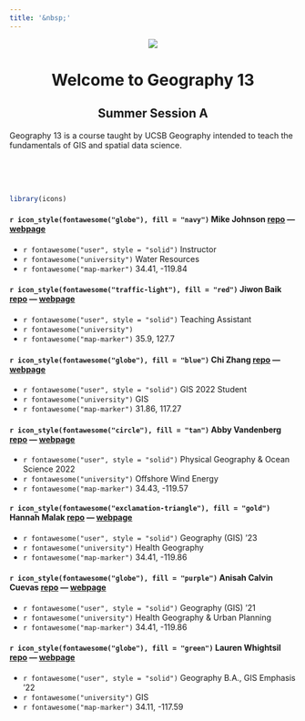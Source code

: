```yaml
---
title: '&nbsp;'
---
```


<center>
![](img/ucsb-navy-white.png)

# Welcome to Geography 13
## Summer Session A

</center>
  
Geography 13 is a course taught by UCSB Geography intended to teach the fundamentals of GIS and spatial data science. 

<br><br><br>

```r
library(icons)
```

#### `r icon_style(fontawesome("globe"), fill = "navy")` **Mike Johnson** [repo](https://github.com/mikejohnson51/mikejohnson51.github.io) --- [webpage](http://mikejohnson51.github.io)
  - `r fontawesome("user", style = "solid")` Instructor
  - `r fontawesome("university")` Water Resources
  - `r fontawesome("map-marker")` 34.41, -119.84
  
#### `r icon_style(fontawesome("traffic-light"), fill = "red")` **Jiwon Baik** [repo]() --- [webpage]()
  - `r fontawesome("user", style = "solid")` Teaching Assistant
  - `r fontawesome("university")` 
  - `r fontawesome("map-marker")` 35.9, 127.7

#### `r icon_style(fontawesome("globe"), fill = "blue")` **Chi Zhang** [repo](https://github.com/NeedCola/geog13_2021) --- [webpage](https://needcola.github.io/)
  - `r fontawesome("user", style = "solid")` GIS 2022 Student
  - `r fontawesome("university")` GIS
  - `r fontawesome("map-marker")` 31.86, 117.27
  
#### `r icon_style(fontawesome("circle"), fill = "tan")` __Abby Vandenberg__ [repo](https://github.com/abbyvandenberg/abbyvandenberg.github.io) --- [webpage](https://abbyvandenberg.github.io/index.html)
  - `r fontawesome("user", style = "solid")` Physical Geography & Ocean Science 2022
  - `r fontawesome("university")` Offshore Wind Energy
  - `r fontawesome("map-marker")` 34.43, -119.57

#### `r icon_style(fontawesome("exclamation-triangle"), fill = "gold")` **Hannah Malak** [repo](https://github.com/hannahmalak/hannahmalak.github.io) --- [webpage](https://hannahmalak.github.io/)
  - `r fontawesome("user", style = "solid")` Geography (GIS) '23
  - `r fontawesome("university")` Health Geography
  - `r fontawesome("map-marker")` 34.41, -119.86
  
#### `r icon_style(fontawesome("globe"), fill = "purple")` **Anisah Calvin Cuevas** [repo](https://github.com/Acuevas917/acuevas917.github.io) --- [webpage](https://acuevas917.github.io/)
  - `r fontawesome("user", style = "solid")` Geography (GIS) '21
  - `r fontawesome("university")` Health Geography & Urban Planning
  - `r fontawesome("map-marker")` 34.41, -119.86

#### `r icon_style(fontawesome("globe"), fill = "green")` **Lauren Whightsil** [repo](https://github.com/laurenwhightsil/laurenwhightsil) --- [webpage](https://laurenwhightsil.github.io/laurenwhightsil/)
  - `r fontawesome("user", style = "solid")` Geography B.A., GIS Emphasis '22 
  - `r fontawesome("university")` GIS
  - `r fontawesome("map-marker")` 34.11, -117.59
